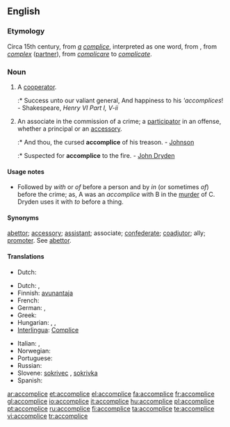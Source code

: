 ==English==

===Etymology===
Circa 15th century, from ''[[a]]'' ''[[complice]]'', interpreted as one word, from {{etyl|fro}}, from {{LL.}} ''[[complex]]'' ([[partner]]), from {{etyl|la}} ''[[complicare]]'' to ''[[complicate]]''.

===Noun===
{{wikipedia|accomplice|accomplice (crime)}}
{{en-noun}}

# {{rare}} A [[cooperator]].
#:* Success unto our valiant general, And happiness to his '''accomplices''! - Shakespeare, ''Henry VI Part I, V-ii''
# {{legal}} An associate in the commission of a crime; a [[participator]] in an offense, whether a principal or an [[accessory]].
#:* And thou, the cursed '''accomplice''' of his treason. - [[Johnson]]
#:* Suspected for '''accomplice''' to the fire. - [[w:John Dryden|John Dryden]]

====Usage notes====
* Followed by ''with'' or ''of'' before a person and by ''in'' (or sometimes ''of'') before the crime; as, A was an ''accomplice'' with B in the [[murder]] of C. Dryden uses it with ''to'' before a thing.

====Synonyms====
[[abettor]]; [[accessory]]; [[assistant]]; associate; [[confederate]]; [[coadjutor]]; ally; [[promoter]]. See [[abettor]].

====Translations====
{{trans-top|a cooperator}}
* Dutch: {{t-|nl|handlanger|m}}
{{trans-mid}}
{{trans-bottom}}

{{trans-top|an associate in the commission of a crime}}
* Dutch: {{t-|nl|medeplichtige|m|f}}, {{t-|nl|handlanger|m}}
* Finnish: [[avunantaja]]
* French: {{t+|fr|complice|m}}
* German: {{t-|de|Mittäter|m}}, {{t+|de|Komplize|m}}
* Greek: {{t+|el|συνεργός|m|tr=synergós|sc=Grek}}
* Hungarian: {{t|hu|bűnrészes}}, {{t|hu|bűntárs}}, {{t+|hu|cinkos}}
* [[Interlingua]]: [[Complice]]
{{trans-mid}}
* Italian: {{t+|it|accomplice}}, {{t+|it|correo|m}}
* Norwegian: {{t-|no|medskyldig}}
* Portuguese: {{t+|pt|cúmplice}}
* Russian: {{t+|ru|соучастник|m|tr=souástnik|sc=Cyrl}}
* Slovene: [[sokrivec]] {{m}}, [[sokrivka]] {{f}}
* Spanish: {{t-|es|cómplice}}
{{trans-bottom}}

[[ar:accomplice]]
[[et:accomplice]]
[[el:accomplice]]
[[fa:accomplice]]
[[fr:accomplice]]
[[gl:accomplice]]
[[io:accomplice]]
[[it:accomplice]]
[[hu:accomplice]]
[[pl:accomplice]]
[[pt:accomplice]]
[[ru:accomplice]]
[[fi:accomplice]]
[[ta:accomplice]]
[[te:accomplice]]
[[vi:accomplice]]
[[tr:accomplice]]